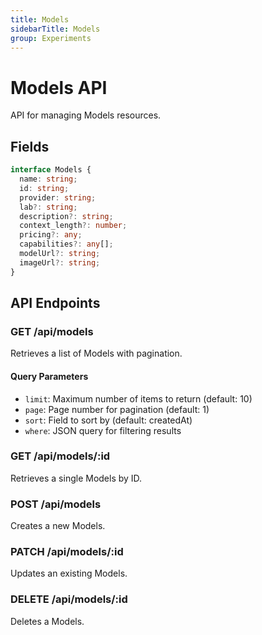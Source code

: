 ```yaml
---
title: Models
sidebarTitle: Models
group: Experiments
---
```



# Models API

API for managing Models resources.




## Fields

```typescript
interface Models {
  name: string;
  id: string;
  provider: string;
  lab?: string;
  description?: string;
  context_length?: number;
  pricing?: any;
  capabilities?: any[];
  modelUrl?: string;
  imageUrl?: string;
}
```




## API Endpoints

### GET /api/models
Retrieves a list of Models with pagination.

#### Query Parameters
- `limit`: Maximum number of items to return (default: 10)
- `page`: Page number for pagination (default: 1)
- `sort`: Field to sort by (default: createdAt)
- `where`: JSON query for filtering results

### GET /api/models/:id
Retrieves a single Models by ID.

### POST /api/models
Creates a new Models.

### PATCH /api/models/:id
Updates an existing Models.

### DELETE /api/models/:id
Deletes a Models.

